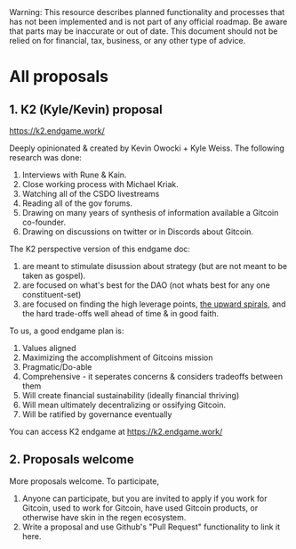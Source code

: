 
<Callout type="warning">
  Warning: This resource describes planned functionality and processes that has
  not been implemented and is not part of any official roadmap. Be aware that parts may be inaccurate or out of
  date.  This document should not be relied on for financial, tax, business, or any other type of advice.
</Callout>

# All proposals

## 1. K2 (Kyle/Kevin) proposal 

https://k2.endgame.work/

Deeply opinionated & created by Kevin Owocki + Kyle Weiss.   The following research was done:
1. Interviews with Rune & Kain.
2. Close working process with Michael Kriak.
3. Watching all of the CSDO livestreams
4. Reading all of the gov forums.
5. Drawing on many years of synthesis of information available a Gitcoin co-founder.
6. Drawing on discussions on twitter or in Discords about Gitcoin.

The K2 perspective version of this endgame doc:
1. are meant to stimulate disussion about strategy (but are not meant to be taken as gospel).
2. are focused on what's best for the DAO (not whats best for any one constituent-set)
3. are focused on finding the high leverage points, [the upward spirals](https://community.supermodular.xyz/t/upward-spirals/289), and the hard trade-offs well ahead of time & in good faith.

To us, a good endgame plan is:
1. Values aligned
1. Maximizing the accomplishment of Gitcoins mission
1. Pragmatic/Do-able
1. Comprehensive - it seperates concerns & considers tradeoffs between them
1. Will create financial sustainability (ideally financial thriving)
1. Will mean ultimately decentralizing or ossifying Gitcoin.
1. Will be ratified by governance eventually

You can access K2 endgame at https://k2.endgame.work/

## 2. Proposals welcome

More proposals welcome.  To participate,

1. Anyone can participate, but you are invited to apply if you work for Gitcoin, used to work for Gitcoin, have used Gitcoin products, or otherwise have skin in the regen ecosystem.
1. Write a proposal and use Github's "Pull Request" functionality to link it here.
